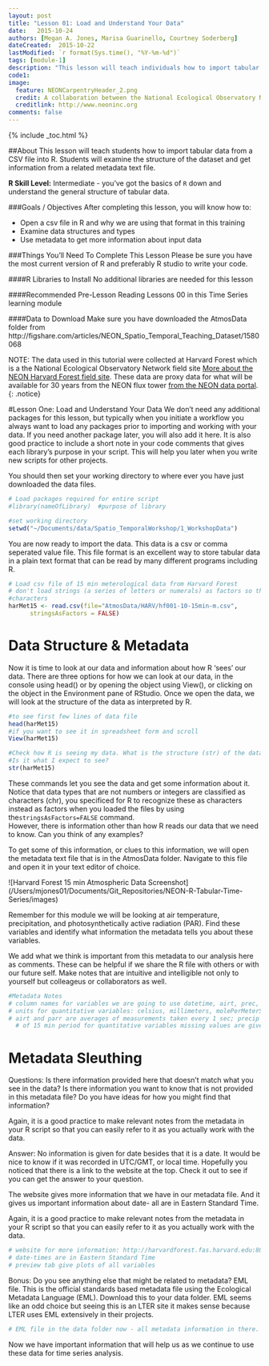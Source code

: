 ```yaml
---
layout: post
title: "Lesson 01: Load and Understand Your Data"
date:   2015-10-24
authors: [Megan A. Jones, Marisa Guarinello, Courtney Soderberg]
dateCreated:  2015-10-22
lastModified: `r format(Sys.time(), "%Y-%m-%d")`
tags: [module-1]
description: "This lesson will teach individuals how to import tabular data from a CSV file into R. Students will examine the structure of the dataset and get information from a related metadata text file."
code1: 
image:
  feature: NEONCarpentryHeader_2.png
  credit: A collaboration between the National Ecological Observatory Network (NEON) and Data Carpentry
  creditlink: http://www.neoninc.org
comments: false
---
```


{% include _toc.html %}


##About
This lesson will teach students how to import tabular data from a CSV file into
R. Students will examine the structure of the dataset and get information from a
related metadata text file.

<div id="objectives" markdown="1">

**R Skill Level:** Intermediate - you've got the basics of `R` down and 
understand the general structure of tabular data.

###Goals / Objectives
After completing this lesson, you will know how to:

 * Open a csv file in R and why we are using that format in this training
 * Examine data structures and types
 * Use metadata to get more information about input data


###Things You'll Need To Complete This Lesson
Please be sure you have the most current version of R and preferably
R studio to write your code.

####R Libraries to Install
No additional libraries are needed for this lesson

####Recommended Pre-Lesson Reading
Lessons 00 in this Time Series learning module

####Data to Download
Make sure you have downloaded the AtmosData folder from
http://figshare.com/articles/NEON_Spatio_Temporal_Teaching_Dataset/1580068

</div>

NOTE: The data used in this tutorial were collected at Harvard Forest which is
a the National Ecological Observatory Network field site <a href="http://www.neoninc.org/science-design/field-sites/harvard-forest" target="_blank">
More about the NEON Harvard Forest field site</a>. These data are proxy data for what will be
available for 30 years from the NEON flux tower [from the NEON data portal](http://data.neoninc.org/ "NEON data").
{: .notice}


#Lesson One: Load and Understand Your Data
We don't need any additional packages for this lesson, but typically when you 
initiate a workflow you always want to load any packages prior to importing and
working with your data. If you need another package later, you will also add it
here. It is also good practice to include a short note in your code comments 
that gives each library's purpose in your script. This will help you later when
you write new scripts for other projects.

You should then set your working directory to  where ever you have just
downloaded the data files.

```r
# Load packages required for entire script
#library(nameOfLibrary)  #purpose of library

#set working directory
setwd("~/Documents/data/Spatio_TemporalWorkshop/1_WorkshopData")
```

You are now ready to import the data.  This data is a csv or comma seperated
value file.  This file format is an excellent way to store tabular data in a
plain text format that can be read by many different programs including R.  
```r
# Load csv file of 15 min meterological data from Harvard Forest
# don't load strings (a series of letters or numerals) as factors so they remain
#characters
harMet15 <- read.csv(file="AtmosData/HARV/hf001-10-15min-m.csv",
      stringsAsFactors = FALSE)
```

# Data Structure & Metadata
Now it is time to look at our data and information about how R 'sees' our data.
There are three options for how we can look at our data, in the console using 
head() or by opening the object using View(), or clicking on the object in the 
Environment pane of RStudio. Once we open the data, we will look at the 
structure of the data as interpreted by R.

```r
#to see first few lines of data file
head(harMet15)
#if you want to see it in spreadsheet form and scroll
View(harMet15)

#Check how R is seeing my data. What is the structure (str) of the data? 
#Is it what I expect to see?  
str(harMet15)

```

These commands let you see the data and get some information about it. Notice
that data types that are not numbers or integers are classified as characters 
(chr), you specificed for R to recognize these as characters instead as factors
when you loaded the files by using the`stringsAsFactors=FALSE` command.  
However, there is information other than how R reads our data that we need to 
know. Can you think of any examples? 

To get some of this information, or clues to this information, we will open the
metadata text file that is in the AtmosData folder. Navigate to this file and 
open it in your text editor of choice.

![Harvard Forest 15 min Atmospheric Data Screenshot] (/Users/mjones01/Documents/Git_Repositories/NEON-R-Tabular-Time-Series/images)

Remember for this module we will be looking at air temperature, precipitation, 
and photosynthetically active radiation (PAR). Find these variables and 
identify what information the metadata tells you about these variables. 

We add what we think is important from this metadata to our analysis here as 
comments. These can be helpful if we share the R file with others or with 
our future self. Make notes that are intuitive and intelligible not only to 
yourself but colleageus or collaborators as well.

```r
#Metadata Notes
# column names for variables we are going to use datetime, airt, prec, parr 
# units for quantitative variables: celsius, millimeters, molePerMeterSquared
# airt and parr are averages of measurements taken every 1 sec; precip is total 
  # of 15 min period for quantitative variables missing values are given as NA
```

# Metadata Sleuthing
Questions: Is there information provided here that doesn't match what you see in
the data? Is there information you want to know that is not provided in this 
metadata file? Do you have ideas for how you might find that information?

Again, it is a good practice to make relevant notes from the metadata in your R
script so that you can easily refer to it as you actually work with the data.

Answer: No information is given for date besides that it is a date. It would be 
nice to know if it was recorded in UTC/GMT, or local time. Hopefully you noticed
that there is a link to the website at the top. Check it out to see if you can 
get the answer to your question.

The website gives more information that we have in our metadata file. And it 
gives us important information about date- all are in Eastern Standard Time.

Again, it is a good practice to make relevant notes from the metadata in your R 
script so that you can easily refer to it as you actually work with the data.

```r
# website for more information: http://harvardforest.fas.harvard.edu:8080/exist/apps/datasets/showData.html?id=hf001
# date-times are in Eastern Standard Time
# preview tab give plots of all variables
```

Bonus: Do you see anything else that might be related to metadata? EML file. 
This is the official standards based metadata file using the Ecological Metadata
Language (EML). Download this to your data folder. EML seems like an odd choice
but seeing this is an LTER site it makes sense because LTER uses EML extensively
in their projects.

```r
# EML file in the data folder now - all metadata information in there.
```

Now we have important information that will help us as we continue to use these
data for time series analysis.
